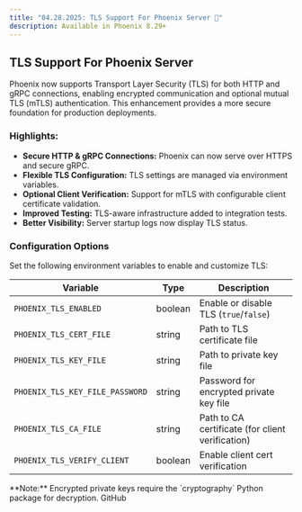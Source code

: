 ```yaml
---
title: "04.28.2025: TLS Support For Phoenix Server 🔐"
description: Available in Phoenix 8.29+
---
```


<Update label="April 28, 2025">

## TLS Support For Phoenix Server

Phoenix now supports Transport Layer Security (TLS) for both HTTP and gRPC connections, enabling encrypted communication and optional mutual TLS (mTLS) authentication. This enhancement provides a more secure foundation for production deployments.

### **Highlights:**

* **Secure HTTP & gRPC Connections:** Phoenix can now serve over HTTPS and secure gRPC.
* **Flexible TLS Configuration:** TLS settings are managed via environment variables.
* **Optional Client Verification:** Support for mTLS with configurable client certificate validation.
* **Improved Testing:** TLS-aware infrastructure added to integration tests.
* **Better Visibility:** Server startup logs now display TLS status.

### **Configuration Options**

Set the following environment variables to enable and customize TLS:

| Variable                        | Type    | Description                                      |
| ------------------------------- | ------- | ------------------------------------------------ |
| `PHOENIX_TLS_ENABLED`           | boolean | Enable or disable TLS (`true`/`false`)           |
| `PHOENIX_TLS_CERT_FILE`         | string  | Path to TLS certificate file                     |
| `PHOENIX_TLS_KEY_FILE`          | string  | Path to private key file                         |
| `PHOENIX_TLS_KEY_FILE_PASSWORD` | string  | Password for encrypted private key file          |
| `PHOENIX_TLS_CA_FILE`           | string  | Path to CA certificate (for client verification) |
| `PHOENIX_TLS_VERIFY_CLIENT`     | boolean | Enable client cert verification                  |

<Info>
    **Note:** Encrypted private keys require the `cryptography` Python package for decryption.
</Info>

<Card title="feat: environment variables for TLS by RogerHYang · Pull Request #7296 · Arize-ai/phoenix" icon="github" href="https://github.com/Arize-ai/phoenix/pull/7296" horizontal>
  GitHub
</Card>
</Update>


